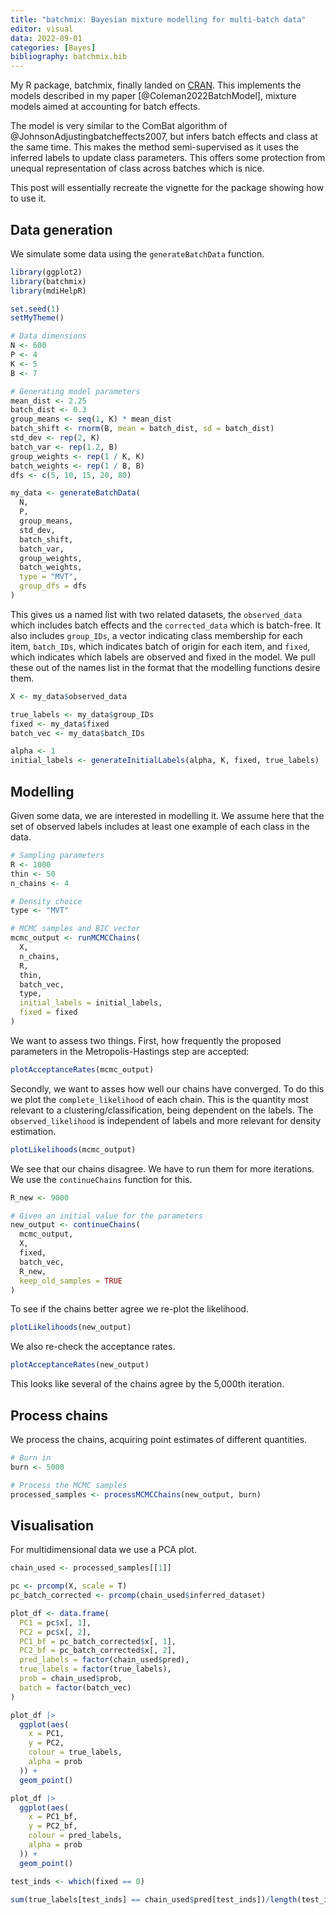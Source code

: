 ```yaml
---
title: "batchmix: Bayesian mixture modelling for multi-batch data"
editor: visual
data: 2022-09-01
categories: [Bayes]
bibliography: batchmix.bib
---
```


My R package, batchmix, finally landed on [CRAN](https://cran.r-project.org/web/packages/batchmix/index.html). This implements the models described in my paper [@Coleman2022BatchModel], mixture models aimed at accounting for batch effects.

The model is very similar to the ComBat algorithm of @JohnsonAdjustingbatcheffects2007, but infers batch effects and class at the same time. This makes the method semi-supervised as it uses the inferred labels to update class parameters. This offers some protection from unequal representation of class across batches which is nice.

This post will essentially recreate the vignette for the package showing how to use it.

## Data generation

We simulate some data using the `generateBatchData` function.

```r
library(ggplot2)
library(batchmix)
library(mdiHelpR)

set.seed(1)
setMyTheme()

# Data dimensions
N <- 600
P <- 4
K <- 5
B <- 7

# Generating model parameters
mean_dist <- 2.25
batch_dist <- 0.3
group_means <- seq(1, K) * mean_dist
batch_shift <- rnorm(B, mean = batch_dist, sd = batch_dist)
std_dev <- rep(2, K)
batch_var <- rep(1.2, B)
group_weights <- rep(1 / K, K)
batch_weights <- rep(1 / B, B)
dfs <- c(5, 10, 15, 20, 80)

my_data <- generateBatchData(
  N,
  P,
  group_means,
  std_dev,
  batch_shift,
  batch_var,
  group_weights,
  batch_weights,
  type = "MVT",
  group_dfs = dfs
)
```

This gives us a named list with two related datasets, the `observed_data` which includes batch effects and the `corrected_data` which is batch-free. It also includes `group_IDs`, a vector indicating class membership for each item, `batch_IDs`, which indicates batch of origin for each item, and `fixed`, which indicates which labels are observed and fixed in the model. We pull these out of the names list in the format that the modelling functions desire them.

```r
X <- my_data$observed_data

true_labels <- my_data$group_IDs
fixed <- my_data$fixed
batch_vec <- my_data$batch_IDs

alpha <- 1
initial_labels <- generateInitialLabels(alpha, K, fixed, true_labels)
```

## Modelling

Given some data, we are interested in modelling it. We assume here that the set of observed labels includes at least one example of each class in the data.

```r
# Sampling parameters
R <- 1000
thin <- 50
n_chains <- 4

# Density choice
type <- "MVT"

# MCMC samples and BIC vector
mcmc_output <- runMCMCChains(
  X,
  n_chains,
  R,
  thin,
  batch_vec,
  type,
  initial_labels = initial_labels,
  fixed = fixed
)
```

We want to assess two things. First, how frequently the proposed parameters in the Metropolis-Hastings step are accepted:

```r
plotAcceptanceRates(mcmc_output)
```

Secondly, we want to asses how well our chains have converged. To do this we plot the `complete_likelihood` of each chain. This is the quantity most relevant to a clustering/classification, being dependent on the labels. The `observed_likelihood` is independent of labels and more relevant for density estimation.

```r
plotLikelihoods(mcmc_output)
```

We see that our chains disagree. We have to run them for more iterations. We use the `continueChains` function for this.

```r
R_new <- 9000

# Given an initial value for the parameters
new_output <- continueChains(
  mcmc_output,
  X,
  fixed,
  batch_vec,
  R_new,
  keep_old_samples = TRUE
)
```

To see if the chains better agree we re-plot the likelihood.

```r
plotLikelihoods(new_output)
```

We also re-check the acceptance rates.

```r
plotAcceptanceRates(new_output)
```

This looks like several of the chains agree by the 5,000th iteration.

## Process chains

We process the chains, acquiring point estimates of different quantities.

```r
# Burn in
burn <- 5000

# Process the MCMC samples
processed_samples <- processMCMCChains(new_output, burn)
```

## Visualisation

For multidimensional data we use a PCA plot.

```r

chain_used <- processed_samples[[1]]

pc <- prcomp(X, scale = T)
pc_batch_corrected <- prcomp(chain_used$inferred_dataset)

plot_df <- data.frame(
  PC1 = pc$x[, 1],
  PC2 = pc$x[, 2],
  PC1_bf = pc_batch_corrected$x[, 1],
  PC2_bf = pc_batch_corrected$x[, 2],
  pred_labels = factor(chain_used$pred),
  true_labels = factor(true_labels),
  prob = chain_used$prob,
  batch = factor(batch_vec)
)

plot_df |> 
  ggplot(aes(
    x = PC1,
    y = PC2,
    colour = true_labels,
    alpha = prob
  )) +
  geom_point()

plot_df |> 
  ggplot(aes(
    x = PC1_bf,
    y = PC2_bf,
    colour = pred_labels,
    alpha = prob
  )) +
  geom_point()

test_inds <- which(fixed == 0)

sum(true_labels[test_inds] == chain_used$pred[test_inds])/length(test_inds)

```
